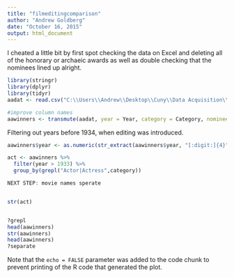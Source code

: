 ---
title: "filmeditingcomparison"
author: "Andrew Goldberg"
date: "October 16, 2015"
output: html_document
---

I cheated a little bit by first spot checking the data on Excel and deleting all of the honorary or archaeic awards as well as double checking that the nominees lined up alright.

 
```{r}
library(stringr)
library(dplyr)
library(tidyr)
aadat <- read.csv("C:\\Users\\Andrew\\Desktop\\Cuny\\Data Acquisition\\Project 3\\aawinners1.csv")

#improve column names
aawinners <- transmute(aadat, year = Year, category = Category, nominee = Nominee, notes = Additional.Info, won = Won.)
```

Filtering out years before 1934, when editing was introduced.
```{r}
aawinners$year <- as.numeric(str_extract(aawinners$year, "[:digit:]{4}"))

act <- aawinners %>%
  filter(year > 1933) %>%
  group_by(grepl("Actor|Actress",category))

NEXT STEP: movie names sperate


str(act)


?grepl
head(aawinners)
str(aawinners)
head(aawinners)
?separate
```

Note that the `echo = FALSE` parameter was added to the code chunk to prevent printing of the R code that generated the plot.
